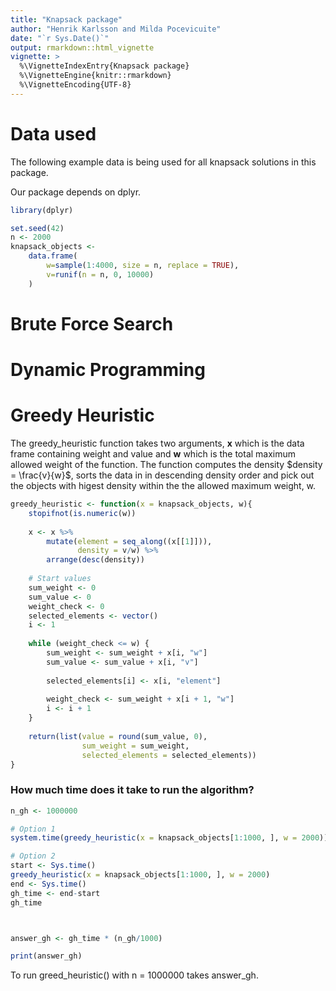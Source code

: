 ```yaml
---
title: "Knapsack package"
author: "Henrik Karlsson and Milda Pocevicuite"
date: "`r Sys.Date()`"
output: rmarkdown::html_vignette
vignette: >
  %\VignetteIndexEntry{Knapsack package}
  %\VignetteEngine{knitr::rmarkdown}
  %\VignetteEncoding{UTF-8}
---
```


# Data used
The following example data is being used for all knapsack solutions in this package. 

Our package depends on dplyr.

```r
library(dplyr)

set.seed(42)
n <- 2000
knapsack_objects <-
    data.frame(
        w=sample(1:4000, size = n, replace = TRUE),
        v=runif(n = n, 0, 10000)
    )
```

# Brute Force Search


# Dynamic Programming


# Greedy Heuristic

The greedy_heuristic function takes two arguments, **x** which is the data frame containing weight and value and **w** which is the total maximum allowed weight of the function. The function computes the density $density = \frac{v}{w}$, sorts the data in in descending density order and pick out the objects with higest density within the the allowed maximum weight, w.

```r
greedy_heuristic <- function(x = knapsack_objects, w){
    stopifnot(is.numeric(w))
    
    x <- x %>%
        mutate(element = seq_along((x[[1]])),
               density = v/w) %>% 
        arrange(desc(density))
    
    # Start values
    sum_weight <- 0
    sum_value <- 0
    weight_check <- 0
    selected_elements <- vector()
    i <- 1
    
    while (weight_check <= w) {
        sum_weight <- sum_weight + x[i, "w"]
        sum_value <- sum_value + x[i, "v"]
        
        selected_elements[i] <- x[i, "element"]
        
        weight_check <- sum_weight + x[i + 1, "w"]
        i <- i + 1
    }
    
    return(list(value = round(sum_value, 0),
                sum_weight = sum_weight,
                selected_elements = selected_elements))
}
```

### How much time does it take to run the algorithm?
```r
n_gh <- 1000000

# Option 1
system.time(greedy_heuristic(x = knapsack_objects[1:1000, ], w = 2000))

# Option 2
start <- Sys.time()
greedy_heuristic(x = knapsack_objects[1:1000, ], w = 2000)
end <- Sys.time()
gh_time <- end-start
gh_time



answer_gh <- gh_time * (n_gh/1000)

print(answer_gh)
```

To run greed_heuristic() with n = 1000000 takes answer_gh.